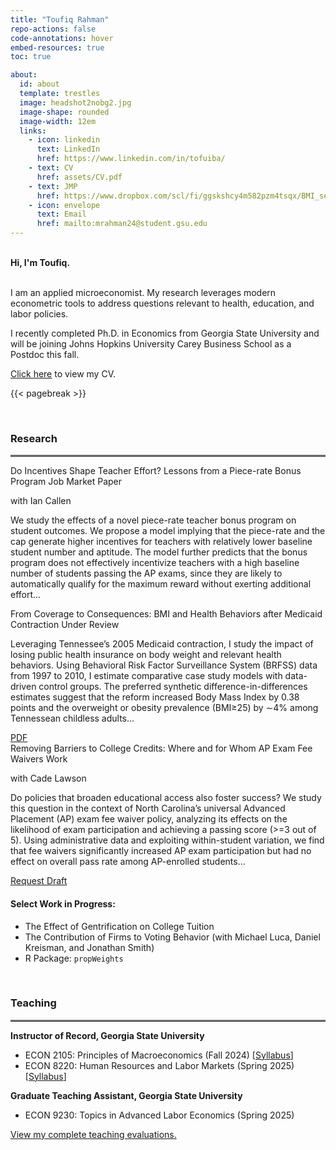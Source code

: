 ```yaml
---
title: "Toufiq Rahman"
repo-actions: false
code-annotations: hover
embed-resources: true
toc: true

about:
  id: about
  template: trestles
  image: headshot2nobg2.jpg
  image-shape: rounded
  image-width: 12em
  links:
    - icon: linkedin
      text: LinkedIn
      href: https://www.linkedin.com/in/tofuiba/
    - text: CV
      href: assets/CV.pdf
    - text: JMP
      href: https://www.dropbox.com/scl/fi/ggskshcy4m582pzm4tsqx/BMI_sep2024.pdf?rlkey=rslmrppi5jffd19vce2f6fc4c&st=ru31v465&dl=0
    - icon: envelope
      text: Email
      href: mailto:mrahman24@student.gsu.edu
---
```


::: {#about}
```{=html}
<br> 

<b>Hi, I'm Toufiq.</b>
```

<br>I am an applied microeconomist. My research leverages modern econometric tools to address questions relevant to health, education, and labor policies.

I recently completed Ph.D. in Economics from Georgia State University and will be joining Johns Hopkins University Carey Business School as a Postdoc this fall.

<a href='assets/CV.pdf'>Click here</a> to view my CV.
:::

{{< pagebreak >}}

<br>

```{=html}
<style>
hr {
  border: none; /* Removes the default border */
  border-top: 2px solid gray; /* Sets a 2px solid gray top border */
}
</style>
```

### Research 

<hr>

```{=html}
<div class="paper-entry">
  <div class="paper-header">
    <span class="paper-title">Do Incentives Shape Teacher Effort? Lessons from a Piece-rate Bonus Program</span>
    <span class="paper-tag jmp">Job Market Paper</span>
  </div>
  <p class="paper-authors">with Ian Callen</p>
  <p class="paper-abstract">
  We study the effects of a novel piece-rate teacher bonus program on student outcomes. We propose a model implying that the piece-rate and the cap generate higher incentives for teachers with relatively lower baseline student number and aptitude. The model further predicts that the bonus program does not effectively incentivize teachers with a high baseline number of students passing the AP exams, since they are likely to automatically qualify for the maximum reward without exerting additional effort...
  </p>
</div>

<div class="paper-entry">
  <div class="paper-header">
    <span class="paper-title">From Coverage to Consequences: BMI and Health Behaviors after Medicaid Contraction</span>
    <span class="paper-tag status">Under Review</span>
  </div>
  <p class="paper-abstract">
  Leveraging Tennessee’s 2005 Medicaid contraction, I study the impact of losing public health insurance on body weight and relevant health behaviors. Using Behavioral Risk Factor Surveillance System (BRFSS) data from 1997 to 2010, I estimate comparative case study models with data-driven control groups. The preferred synthetic difference-in-differences estimates suggest that the reform increased Body Mass Index by 0.38 points and the overweight or obesity prevalence (BMI≥25) by ∼4% among Tennessean childless adults...
  </p>
  <div class="paper-links">
    <a href="https://www.dropbox.com/scl/fi/ggskshcy4m582pzm4tsqx/BMI_sep2024.pdf?rlkey=rslmrppi5jffd19vce2f6fc4c&st=ru31v465&dl=0" class="paper-button">PDF</a>
  </div>
</div>

<div class="paper-entry">
  <div class="paper-header">
    <span class="paper-title">Removing Barriers to College Credits: Where and for Whom AP Exam Fee Waivers Work</span>
  </div>
  <p class="paper-authors">with Cade Lawson</p>
  <p class="paper-abstract">
  Do policies that broaden educational access also foster success? We study this question in the context of North Carolina’s universal Advanced Placement (AP) exam fee waiver policy, analyzing its effects on the likelihood of exam participation and achieving a passing score (>=3 out of 5). Using administrative data and exploiting within-student variation, we find that fee waivers significantly increased AP exam participation but had no effect on overall pass rate among AP-enrolled students...
  </p>
  <div class="paper-links">
    <a href="mailto:mrahman24@student.gsu.edu" class="paper-button">Request Draft</a>
  </div>
</div>
```

#### Select Work in Progress:

-   The Effect of Gentrification on College Tuition
-   The Contribution of Firms to Voting Behavior (with Michael Luca, Daniel Kreisman, and Jonathan Smith)
-   R Package: `propWeights`

<br>

### Teaching

<hr>

```{=html}
<div class="teaching-entry">
  <p><strong>Instructor of Record, Georgia State University</strong></p>
  <ul>
    <li>ECON 2105: Principles of Macroeconomics (Fall 2024) [<a href='assets/econ2105.pdf'>Syllabus</a>]</li>
    <li>ECON 8220: Human Resources and Labor Markets (Spring 2025) [<a href='assets/econ8220.pdf'>Syllabus</a>]</li>
  </ul>
</div>

<div class="teaching-entry">
  <p><strong>Graduate Teaching Assistant, Georgia State University</strong></p>
  <ul>
    <li>ECON 9230: Topics in Advanced Labor Economics (Spring 2025)</li>
  </ul>
</div>

<a href='assets/Teaching_Evaluation.pdf'>View my complete teaching evaluations.</a>
```
